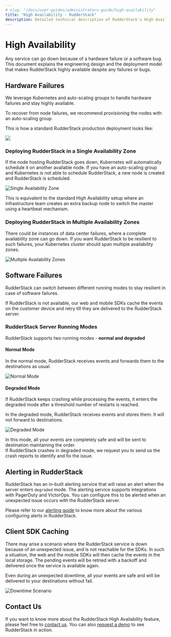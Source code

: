 ```yaml
---
# slug: "/docs/user-guides/administrators-guide/high-availability"
title: "High Availability - RudderStack"
description: Detailed technical description of RudderStack's High Availability feature
---
```


# High Availability

Any service can go down because of a hardware failure or a software bug. This document explains the engineering design and the deployment model that makes RudderStack highly available despite any failures or bugs.

## Hardware Failures

We leverage Kubernetes and auto-scaling groups to handle hardware failures and stay highly available.

To recover from node failures, we recommend provisioning the nodes with an auto-scaling group.

This is how a standard RudderStack production deployment looks like:

![](../../.gitbook/assets/rudderstack2x_-7-.png)

### Deploying RudderStack in a Single Availability Zone

If the node hosting RudderStack goes down, Kubernetes will automatically schedule it on another available node. If you have an auto-scaling group and Kubernetes is not able to schedule RudderStack, a new node is created and RudderStack is scheduled.

![Single Availability Zone](../../.gitbook/assets/rudderstack2x_-9-.png)

This is equivalent to the standard High Availability setup where an infrastructure team creates an extra backup node to switch the master using a heartbeat mechanism.

### Deploying RudderStack in Multiple Availability Zones

There could be instances of data center failures, where a complete availability zone can go down. If you want RudderStack to be resilient to such failures, your Kubernetes cluster should span multiple availability zones.

![Multiple Availability Zones](../../.gitbook/assets/rudderstack2x_-11-.png)

## Software Failures

RudderStack can switch between different running modes to stay resilient in case of software failures.

If RudderStack is not available, our web and mobile SDKs cache the events on the customer device and retry till they are delivered to the RudderStack server.

### RudderStack Server Running Modes

RudderStack supports two running modes - **normal and degraded**

#### Normal Mode

In the normal mode, RudderStack receives events and forwards them to the destinations as usual.

![Normal Mode](../../.gitbook/assets/rudderstack2x_-12-.png)

#### Degraded Mode

If RudderStack keeps crashing while processing the events, it enters the degraded mode after a threshold number of restarts is reached.

In the degraded mode, RudderStack receives events and stores them. It will not forward to destinations.

![Degraded Mode](../../.gitbook/assets/rudderstack2x_-13-%20%281%29%20%281%29%20%281%29%20%281%29%20%281%29%20%281%29%20%281%29.png)

<div class="infoBlock">
In this mode, all your events are completely safe and will be sent to destination maintaining the order.

</div>

<div class="warningBlock">
If RudderStack crashes in degraded mode, we request you to send us the crash reports to identify and fix the issue.

</div>

## Alerting in RudderStack

RudderStack has an in-built alerting service that will raise an alert when the server enters `degraded` mode. The alerting service supports integrations with PagerDuty and VictorOps. You can configure this to be alerted when an unexpected issue occurs with the RudderStack server.

Please refer to our [alerting guide](https://docs.rudderstack.com/administrators-guide/alerting) to know more about the various configuring alerts in RudderStack.

## Client SDK Caching

There may arise a scenario where the RudderStack service is down because of an unexpected issue, and is not reachable for the SDKs. In such a situation, the web and the mobile SDKs will then cache the events in the local storage. The pending events will be retried with a backoff and delivered once the service is available again.

Even during an unexpected downtime, all your events are safe and will be delivered to your destinations without fail.

![Downtime Scenario](../../.gitbook/assets/rudderstack2x_-6-.png)

## Contact Us

If you want to know more about the RudderStack High Availability feature, please feel free to [contact us](mailto:%20docs@rudderstack.com). You can also [request a demo](https://rudderstack.com/request-a-demo/) to see RudderStack in action.
